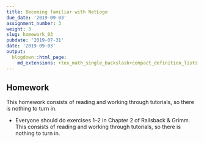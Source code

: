 ```yaml
---
title: Becoming familiar with NetLogo
due_date: '2019-09-03'
assignment_number: 3
weight: 3
slug: homework_03
pubdate: '2019-07-31'
date: '2019-09-03'
output:
  blogdown::html_page:
    md_extensions: +tex_math_single_backslash+compact_definition_lists
---
```

## Homework
This homework consists of reading and working through tutorials, so there is nothing to turn in.

* Everyone should do exercises 1--2 in Chapter 2 of Railsback & Grimm. This consists of reading and working through tutorials, so there is nothing to turn in.

